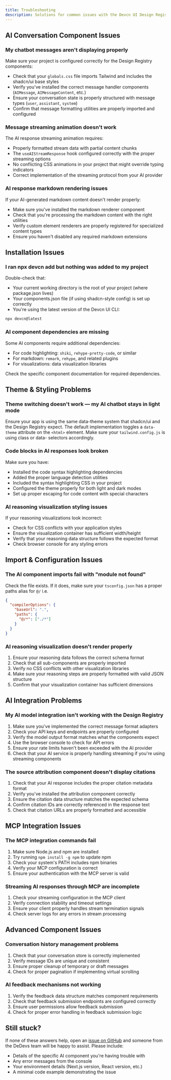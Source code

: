 ```yaml
---
title: Troubleshooting
description: Solutions for common issues with the Devcn UI Design Registry for AI chatbot interfaces.
---
```


## AI Conversation Component Issues

### My chatbot messages aren't displaying properly

Make sure your project is configured correctly for the Design Registry components:

- Check that your `globals.css` file imports Tailwind and includes the shadcn/ui base styles
- Verify you've installed the correct message handler components (`AIMessage`, `AIMessageContent`, etc.)
- Ensure your conversation state is properly structured with message types (`user`, `assistant`, `system`)
- Confirm that message formatting utilities are properly imported and configured

### Message streaming animation doesn't work

The AI response streaming animation requires:

- Properly formatted stream data with partial content chunks
- The `useAIStreamResponse` hook configured correctly with the proper streaming options
- No conflicting CSS animations in your project that might override typing indicators
- Correct implementation of the streaming protocol from your AI provider

### AI response markdown rendering issues

If your AI-generated markdown content doesn't render properly:

- Make sure you've installed the markdown renderer component
- Check that you're processing the markdown content with the right utilities
- Verify custom element renderers are properly registered for specialized content types
- Ensure you haven't disabled any required markdown extensions

## Installation Issues

### I ran npx devcn add but nothing was added to my project

Double-check that:

- Your current working directory is the root of your project (where package.json lives)
- Your components.json file (if using shadcn-style config) is set up correctly
- You're using the latest version of the Devcn UI CLI:

```bash
npx devcn@latest
```

### AI component dependencies are missing

Some AI components require additional dependencies:

- For code highlighting: `shiki`, `rehype-pretty-code`, or similar
- For markdown: `remark`, `rehype`, and related plugins
- For visualizations: data visualization libraries

Check the specific component documentation for required dependencies.

## Theme & Styling Problems

### Theme switching doesn't work — my AI chatbot stays in light mode

Ensure your app is using the same data-theme system that shadcn/ui and the Design Registry expect. The default implementation toggles a `data-theme` attribute on the `<html>` element. Make sure your `tailwind.config.js` is using class or data- selectors accordingly.

### Code blocks in AI responses look broken

Make sure you have:

- Installed the code syntax highlighting dependencies
- Added the proper language detection utilities
- Included the syntax highlighting CSS in your project
- Configured the theme properly for both light and dark modes
- Set up proper escaping for code content with special characters

### AI reasoning visualization styling issues

If your reasoning visualizations look incorrect:

- Check for CSS conflicts with your application styles
- Ensure the visualization container has sufficient width/height
- Verify that your reasoning data structure follows the expected format
- Check browser console for any styling errors

## Import & Configuration Issues

### The AI component imports fail with "module not found"

Check the file exists. If it does, make sure your `tsconfig.json` has a proper paths alias for `@/` i.e.

```json
{
  "compilerOptions": {
    "baseUrl": ".",
    "paths": {
      "@/*": ["./*"]
    }
  }
}
```

### AI reasoning visualization doesn't render properly

1. Ensure your reasoning data follows the correct schema format
2. Check that all sub-components are properly imported
3. Verify no CSS conflicts with other visualization libraries
4. Make sure your reasoning steps are properly formatted with valid JSON structure
5. Confirm that your visualization container has sufficient dimensions

## AI Integration Problems

### My AI model integration isn't working with the Design Registry

1. Make sure you've implemented the correct message format adapters
2. Check your API keys and endpoints are properly configured
3. Verify the model output format matches what the components expect
4. Use the browser console to check for API errors
5. Ensure your rate limits haven't been exceeded with the AI provider
6. Check that your AI service is properly handling streaming if you're using streaming components

### The source attribution component doesn't display citations

1. Check that your AI response includes the proper citation metadata format
2. Verify you've installed the attribution component correctly
3. Ensure the citation data structure matches the expected schema
4. Confirm citation IDs are correctly referenced in the response text
5. Check that citation URLs are properly formatted and accessible

## MCP Integration Issues

### The MCP integration commands fail

1. Make sure Node.js and npm are installed
2. Try running `npm install -g npm` to update npm
3. Check your system's PATH includes npm binaries
4. Verify your MCP configuration is correct
5. Ensure your authentication with the MCP server is valid

### Streaming AI responses through MCP are incomplete

1. Check your streaming configuration in the MCP client
2. Verify connection stability and timeout settings
3. Ensure your client properly handles stream termination signals
4. Check server logs for any errors in stream processing

## Advanced Component Issues

### Conversation history management problems

1. Check that your conversation store is correctly implemented
2. Verify message IDs are unique and consistent
3. Ensure proper cleanup of temporary or draft messages
4. Check for proper pagination if implementing virtual scrolling

### AI feedback mechanisms not working

1. Verify the feedback data structure matches component requirements
2. Check that feedback submission endpoints are configured correctly
3. Ensure user permissions allow feedback submission
4. Check for proper error handling in feedback submission logic

## Still stuck?

If none of these answers help, open an [issue on GitHub](https://github.com/DeDevsClub/devcn-ui/issues) and someone from the DeDevs team will be happy to assist. Please include:

- Details of the specific AI component you're having trouble with
- Any error messages from the console
- Your environment details (Next.js version, React version, etc.)
- A minimal code example demonstrating the issue
